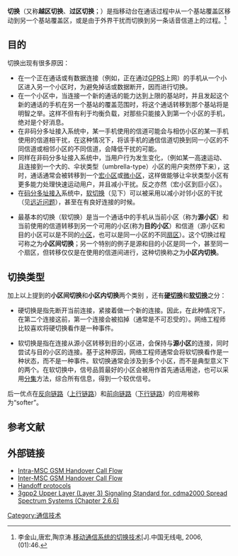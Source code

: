 '''切换'''（又称'''越区切换'''、'''过区切换'''；{{lang-en|handover, handoff}}）是指移动台在通话过程中从一个基站覆盖区移动到另一个基站覆盖区，或是由于外界干扰而切换到另一条话音信道上的过程。<ref>李金山,唐宏,陶京涛.[http://jour.duxiu.com/JourDetail.jsp?dxNumber=100165900494&d=AB520E5B06548129CD45B127184492B7 移动通信系统的切换技术][J].中国无线电, 2006,(01):46.</ref>

==目的==
切换出现有很多原因：
* 在一个正在通话或有数据连接（例如，正在通过[[GPRS|GPRS]]上网）的手机从一个小区进入另一个小区时，为避免掉话或数据断开，因而进行切换。
*在一个小区中，当连接一个新的通话的能力达到上限的基站时，并且发起这个新的通话的手机在另一个基站的覆盖范围时，将这个通话转移到那个基站将是明智之举。这样不但有利于均衡负载，对那些只能接入到第一个小区的手机，绝对是个好消息。
*在非码分多址接入系统中，某一手机使用的信道可能会与相仿小区的某一手机使用的信道相干扰，在这种情况下，将该手机的通信信道切换到同一小区的不同信道或相邻小区的不同信道，会降低干扰的可能。
*同样在非码分多址接入系统中，当用户行为发生变化，（例如某一高速运动、且连接到一个大的、伞状类型（umbrella-type）小区的用户突然停下来），这时，通话通常会被转移到一个[[宏小区|宏小区]]或[[微小区|微小区]]，这样做能够让伞状类型小区有更多能力处理快速运动用户，并且减小干扰。反之亦然（宏小区到巨小区）。
*在[[码分多址接入|码分多址接入]]系统中，[[软切换|软切换]]（见下）可以被采用以减小对邻小区的干扰（见[[远近问题|远近问题]]），甚至在有良好连接的时候。

*最基本的切换（软切换）是当一个通话中的手机从当前小区（称为'''源小区'''）和当前使用的信道转移到另一个可用的小区(称为'''目的小区'''）和信道（源小区和目的小区可以是不同的[[小区|小区]]，也可以是同一小区的不同[[扇区|扇区]]）。这个切换过程可称之为'''小区间切换'''；另一个特别的例子是源和目的小区是同一个，甚至同一个扇区，但转移仅仅是在使用的信道间进行，这种切换称之为'''小区内切换'''。

==切换类型==
加上以上提到的'''小区间切换'''和'''小区内切换'''两个类别 ，还有'''[[硬切换|硬切换]]'''和'''[[软切换|软切换]]'''之分：

*硬切换是指先断开当前连接，紧接着做一个新的连接。因此，在此种情况下，在第二个连接这前，第一个连接会被掐掉（通常是不可忍受的）。网络工程师比较喜欢将硬切换看作是一种事件。

*软切换是指在连接从源小区转移到目的小区进，会保持与'''源小区'''的连接，同时尝试与目的小区的连接。基于这种原因，网络工程师通常会将软切换看作是一种状态，而不是一种事件。软切换通常会涉及到多个小区，而不是典型意义下的两个。在软切换中，信号品質最好的小区会被用作首先通话用途，也可以采用[[分集|分集]]方法，综合所有信息，得到一个较优信号。

后一优点在[[反向链路|反向链路]]（[[上行链路|上行链路]]）和[[前向链路|前向链路]]（[[下行链路|下行链路]]）的应用被称为“softer”。

==参考文献==
{{Reflist}}

==外部链接==
* [http://www.eventhelix.com/RealtimeMantra/Telecom/GSM_Handover_Call_Flow.pdf Intra-MSC GSM Handover Call Flow] {{Wayback|url=http://www.eventhelix.com/RealtimeMantra/Telecom/GSM_Handover_Call_Flow.pdf |date=20200922193331 }}
* [http://www.eventhelix.com/RealtimeMantra/Telecom/GSM_Inter_MSC_Handover_Call_Flow.pdf Inter-MSC GSM Handover Call Flow] {{Wayback|url=http://www.eventhelix.com/RealtimeMantra/Telecom/GSM_Inter_MSC_Handover_Call_Flow.pdf |date=20200922210532 }}
* [https://web.archive.org/web/20090212023832/http://ylesstech.com/terminology.php?letter=all&id=1 Handoff protocols]
* [https://web.archive.org/web/20070106100536/http://www.3gpp2.org/Public_html/specs/C.S0005-D_v1.0__L3_031504.pdf 3gpp2  Upper Layer (Layer 3) Signaling Standard for. cdma2000 Spread Spectrum Systems (Chapter 2.6.6)]

[[Category:通信技术|Category:通信技术]]